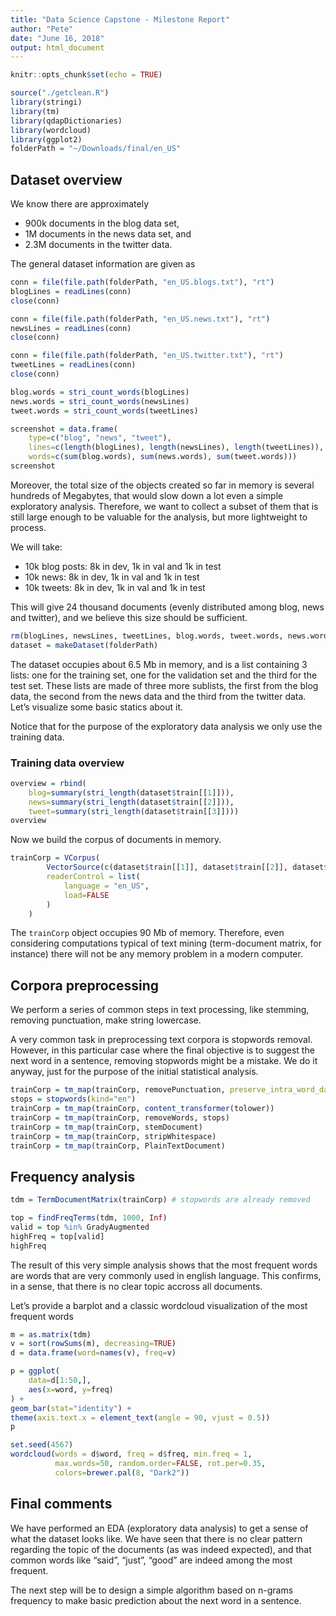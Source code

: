 ```yaml
---
title: "Data Science Capstone - Milestone Report"
author: "Pete"
date: "June 16, 2018"
output: html_document
---
```


```r
knitr::opts_chunk$set(echo = TRUE)
```

```r
source("./getclean.R")
library(stringi)
library(tm)
library(qdapDictionaries)
library(wordcloud)
library(ggplot2)
folderPath = "~/Downloads/final/en_US"
```

## Dataset overview

We know there are approximately

  - 900k documents in the blog data set,
  - 1M documents in the news data set, and
  - 2.3M documents in the twitter data.

The general dataset information are given as

```r
conn = file(file.path(folderPath, "en_US.blogs.txt"), "rt")
blogLines = readLines(conn)
close(conn)

conn = file(file.path(folderPath, "en_US.news.txt"), "rt")
newsLines = readLines(conn)
close(conn)

conn = file(file.path(folderPath, "en_US.twitter.txt"), "rt")
tweetLines = readLines(conn)
close(conn)

blog.words = stri_count_words(blogLines)
news.words = stri_count_words(newsLines)
tweet.words = stri_count_words(tweetLines)

screenshot = data.frame(
    type=c("blog", "news", "tweet"),
    lines=c(length(blogLines), length(newsLines), length(tweetLines)),
    words=c(sum(blog.words), sum(news.words), sum(tweet.words)))
screenshot
```

Moreover, the total size of the objects created so far in memory is several hundreds of Megabytes, that would slow down a lot even a simple exploratory analysis. Therefore, we want to collect a subset of them that is still large enough to be valuable for the analysis, but more lightweight to process.

We will take:

  - 10k blog posts: 8k in dev, 1k in val and 1k in test
  - 10k news: 8k in dev, 1k in val and 1k in test
  - 10k tweets: 8k in dev, 1k in val and 1k in test
  
This will give 24 thousand documents (evenly distributed among blog, news and twitter), and we believe this size should be sufficient.

```r
rm(blogLines, newsLines, tweetLines, blog.words, tweet.words, news.words)
dataset = makeDataset(folderPath)
```

The dataset occupies about 6.5 Mb in memory, and is a list containing 3 lists: one for the training set, one for the validation set and the third for the test set. These lists are made of three more sublists, the first from the blog data, the second from the news data and the third from the twitter data. Let's visualize some basic statics about it.

Notice that for the purpose of the exploratory data analysis we only use the training data.

### Training data overview

```r
overview = rbind(
    blog=summary(stri_length(dataset$train[[1]])),
    news=summary(stri_length(dataset$train[[2]])),
    tweet=summary(stri_length(dataset$train[[3]])))
overview
```

Now we build the corpus of documents in memory.

```r
trainCorp = VCorpus(
        VectorSource(c(dataset$train[[1]], dataset$train[[2]], dataset$train[[3]])),
        readerControl = list(
            language = "en_US",
            load=FALSE
        )
    )
```

The `trainCorp` object occupies 90 Mb of memory. Therefore, even considering computations typical of text mining (term-document matrix, for instance) there will not be any memory problem in a modern computer.

## Corpora preprocessing

We perform a series of common steps in text processing, like stemming, removing punctuation, make string lowercase.

A very common task in preprocessing text corpora is stopwords removal. However, in this particular case where the final objective is to suggest the next word in a sentence, removing stopwords might be a mistake. We do it anyway, just for the purpose of the initial statistical analysis.

```r
trainCorp = tm_map(trainCorp, removePunctuation, preserve_intra_word_dashes=TRUE)
stops = stopwords(kind="en")
trainCorp = tm_map(trainCorp, content_transformer(tolower))
trainCorp = tm_map(trainCorp, removeWords, stops)
trainCorp = tm_map(trainCorp, stemDocument)
trainCorp = tm_map(trainCorp, stripWhitespace)
trainCorp = tm_map(trainCorp, PlainTextDocument)
```

## Frequency analysis

```r
tdm = TermDocumentMatrix(trainCorp) # stopwords are already removed
```

```r
top = findFreqTerms(tdm, 1000, Inf)
valid = top %in% GradyAugmented
highFreq = top[valid]
highFreq
```

The result of this very simple analysis shows that the most frequent words are words that are very commonly used in english language. This confirms, in a sense, that there is no clear topic accross all documents.

Let's provide a barplot and a classic wordcloud visualization of the most frequent words

```r
m = as.matrix(tdm)
v = sort(rowSums(m), decreasing=TRUE)
d = data.frame(word=names(v), freq=v)
```

```r
p = ggplot(
    data=d[1:50,],
    aes(x=word, y=freq)
) + 
geom_bar(stat="identity") +
theme(axis.text.x = element_text(angle = 90, vjust = 0.5))
p
```

```r
set.seed(4567)
wordcloud(words = d$word, freq = d$freq, min.freq = 1,
          max.words=50, random.order=FALSE, rot.per=0.35, 
          colors=brewer.pal(8, "Dark2"))
```


## Final comments

We have performed an EDA (exploratory data analysis) to get a sense of what the dataset looks like. We have seen that there is no clear pattern regarding the topic of the documents (as was indeed expected), and that common words like "said", "just", "good" are indeed among the most frequent.

The next step will be to design a simple algorithm based on n-grams frequency to make basic prediction about the next word in a sentence.